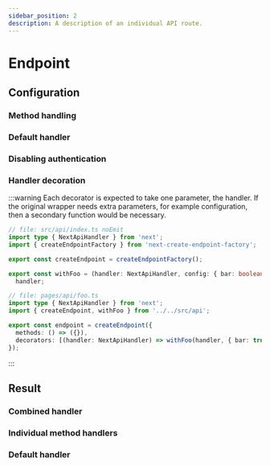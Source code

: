 ```yaml
---
sidebar_position: 2
description: A description of an individual API route.
---
```


# Endpoint

## Configuration

### Method handling

### Default handler

### Disabling authentication

### Handler decoration

:::warning
Each decorator is expected to take one parameter, the handler. If the original wrapper needs extra parameters, for example configuration, then a secondary function would be necessary.

```ts
// file: src/api/index.ts noEmit
import type { NextApiHandler } from 'next';
import { createEndpointFactory } from 'next-create-endpoint-factory';

export const createEndpoint = createEndpointFactory();

export const withFoo = (handler: NextApiHandler, config: { bar: boolean }) =>
  handler;

// file: pages/api/foo.ts
import type { NextApiHandler } from 'next';
import { createEndpoint, withFoo } from '../../src/api';

export const endpoint = createEndpoint({
  methods: () => ({}),
  decorators: [(handler: NextApiHandler) => withFoo(handler, { bar: true })],
});
```

:::

## Result

### Combined handler

### Individual method handlers

### Default handler
